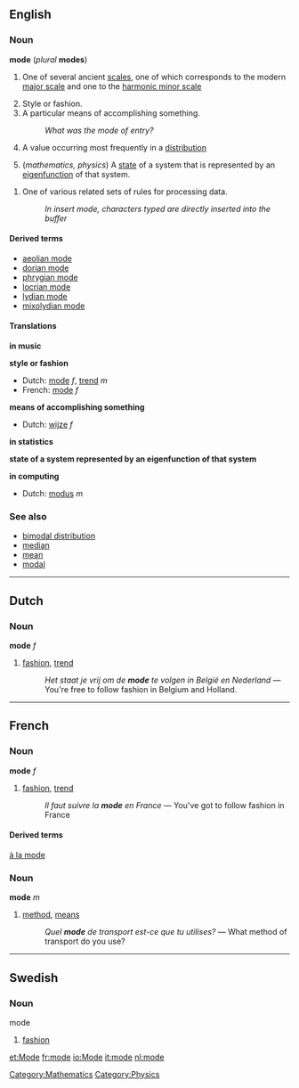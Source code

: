==English==
=== Noun ===
'''mode''' (''plural'' '''modes''')

#{{music}} One of several ancient [[scale]]s, one of which corresponds to the modern [[major scale]] and one to the [[harmonic minor scale]]
#Style or fashion.
#A particular means of accomplishing something.
#:''What was the mode of entry?''
#{{statistics}} A value occurring most frequently in a [[distribution]]
#(''mathematics, physics'') A [[state]] of a system that is represented by an [[eigenfunction]] of that system.
[[Category:Mathematics]]
[[Category:Physics]]
#{{computing}} One of various related sets of rules for processing data.
#:''In insert mode, characters typed are directly inserted into the buffer''

==== Derived terms ====
*[[aeolian mode]]
*[[dorian mode]]
*[[phrygian mode]]
*[[locrian mode]]
*[[lydian mode]]
*[[mixolydian mode]]

====Translations====

'''in music'''
{{top}}
{{mid}}
{{bottom}}

'''style or fashion'''
{{top}}
*Dutch: [[mode]] ''f'', [[trend]] ''m''
*French: [[mode]] ''f''
{{mid}}
{{bottom}}

'''means of accomplishing something'''
{{top}}
*Dutch: [[wijze]] ''f''
{{mid}}
{{bottom}}

'''in statistics'''
{{top}}
{{mid}}
{{bottom}}

'''state of a system represented by an eigenfunction of that system'''
{{top}}
{{mid}}
{{bottom}}

'''in computing'''
{{top}}
*Dutch: [[modus]] ''m''
{{mid}}
{{bottom}}

===See also===
*[[bimodal distribution]]
*[[median]]
*[[mean]]
*[[modal]]

----
==Dutch==
===Noun===
'''mode''' ''f''

#[[fashion]], [[trend]]
#:''Het staat je vrij om de '''mode''' te volgen in België en Nederland'' &mdash; You're free to follow fashion in Belgium and Holland.

----
==French==
===Noun===
'''mode''' ''f''

#[[fashion]], [[trend]]
#:''Il faut suivre la '''mode''' en France'' &mdash; You've got to follow fashion in France

====Derived terms====
[[à la mode]]

===Noun===
'''mode''' ''m''

#[[method]], [[means]]
#:''Quel '''mode''' de transport est-ce que tu utilises?'' &mdash; What method of transport do you use?

----
==Swedish==
===Noun===
;mode
#[[fashion]]

[[et:Mode]]
[[fr:mode]]
[[io:Mode]]
[[it:mode]]
[[nl:mode]]